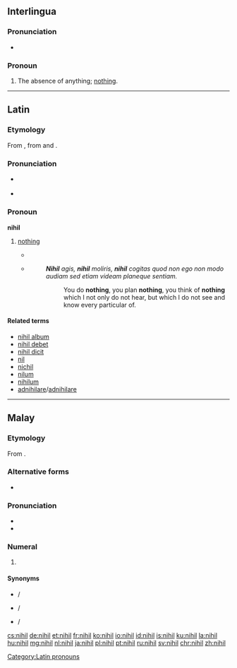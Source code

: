 ==Interlingua==

===Pronunciation===
* {{IPA|/ˈnihil/|lang=ia}}

===Pronoun===
{{head|ia|pronoun}}

# {{context|indefinite|lang=ia}} The absence of anything; [[nothing]].

----

==Latin==

===Etymology===
From {{term|nihilum|lang=la}}, from {{term|ne-||not|lang=la}} and {{term|hilum||a trifle, a bagatelle|lang=la}}.

===Pronunciation===
* {{a|Classical}} {{IPA|/ˈni.hil/|lang=la}}
* {{audio|la-cls-nihil.ogg|Audio (Classical)|lang=la}}

===Pronoun===
'''nihil''' {{g|n}} 

# {{context|indefinite|lang=la}} [[nothing]]
#* {{Q|la|Terence|Heauton Timorumenos|1|77|quote=Homo sum, humani '''nihil''' a me alienum puto.|trans=I am a man, I consider '''nothing''' that is human alien to me.}}
#* {{RQ:Cicero Catiline}}
#*: '''''Nihil''' agis, '''nihil''' moliris, '''nihil''' cogitas quod non ego non modo audiam sed etiam videam planeque sentiam.''
#*:: You do '''nothing''', you plan '''nothing''', you think of '''nothing''' which I not only do not hear, but which I do not see and know every particular of. 
#: {{usex|lang=la|inline=1|'''Nihil'''[[-ne|ne]] in mentem?|t=Does '''nothing''' come to mind?}}
#: {{usex|lang=la|inline=1|'''Nihil''' est.|t=It's '''nothing'''.}}

====Related terms====
* [[nihil album]]
* [[nihil debet]]
* [[nihil dicit]]
* [[nil]]
* [[nichil]]
* [[nilum]]
* [[nihilum]]
* [[adnihilare]]/[[adnihilare]]

[[Category:Latin pronouns]]

----

==Malay==
{{cardinalbox|ms||0|1||satu}}

===Etymology===
From {{etyl|la|ms}} {{term|nihil|lang=la}}.

===Alternative forms===
* {{l|ms|نيهيل|sc=Arab}}

===Pronunciation===
* {{IPA|/nihel/|lang=ms}}
* {{rhymes|hel|el|lang=ms}}

===Numeral===
{{head|ms|numeral|Jawi spelling|نيهيل}}

# {{context|cardinal|lang=ms}} {{l|en|zero}}

====Synonyms====
* {{l|ms|kosong}} / {{l|ms|کوسوڠ|sc=Arab}}
* {{l|ms|sifar}} / {{l|ms|صفر|sc=Arab}}
* {{l|ms|nol}} / {{l|ms|نول|sc=Arab}}

[[cs:nihil]]
[[de:nihil]]
[[et:nihil]]
[[fr:nihil]]
[[ko:nihil]]
[[io:nihil]]
[[id:nihil]]
[[is:nihil]]
[[ku:nihil]]
[[la:nihil]]
[[hu:nihil]]
[[mg:nihil]]
[[nl:nihil]]
[[ja:nihil]]
[[pl:nihil]]
[[pt:nihil]]
[[ru:nihil]]
[[sv:nihil]]
[[chr:nihil]]
[[zh:nihil]]
